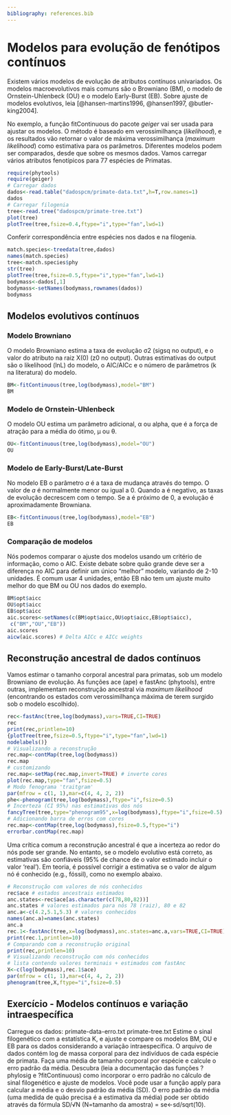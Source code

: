 ```yaml
---
bibliography: references.bib
---
```


# Modelos para evolução de fenótipos contínuos

Existem vários modelos de evolução de atributos contínuos univariados. Os modelos macroevolutivos mais comuns são o Browniano (BM), o modelo de Ornstein-Uhlenbeck (OU) e o modelo Early-Burst (EB). Sobre ajuste de modelos evolutivos, leia [@hansen-martins1996, @hansen1997, @butler-king2004].

No exemplo, a função fitContinuous do pacote *geiger* vai ser usada para ajustar os modelos. O método é baseado em verossimilhança (*likelihood*), e os resultados vão retornar o valor de máxima verossimilhança (*maximum likelihood*) como estimativa para os parâmetros. Diferentes modelos podem ser comparados, desde que sobre os mesmos dados. Vamos carregar vários atributos fenotípicos para 77 espécies de Primatas.
```r
require(phytools)
require(geiger)
# Carregar dados
dados<-read.table("dadospcm/primate-data.txt",h=T,row.names=1)
dados
# Carregar filogenia
tree<-read.tree("dadospcm/primate-tree.txt")
plot(tree)
plotTree(tree,fsize=0.4,ftype="i",type="fan",lwd=1)
```

Conferir correspondência entre espécies nos dados e na filogenia.
```r
match.species<-treedata(tree,dados)
names(match.species)
tree<-match.species$phy
str(tree)
plotTree(tree,fsize=0.5,ftype="i",type="fan",lwd=1)
bodymass<-dados[,1]
bodymass<-setNames(bodymass,rownames(dados))
bodymass
```

## Modelos evolutivos contínuos
### Modelo Browniano
O modelo Browniano estima a taxa de evolução σ2 (sigsq no output), e o valor do atributo na raiz X(0) (z0 no output). Outras estimativas do output são o likelihood (lnL) do modelo, o AIC/AICc e o número de parâmetros (k na literatura) do modelo.
```r
BM<-fitContinuous(tree,log(bodymass),model="BM")
BM
```

### Modelo de Ornstein-Uhlenbeck
O modelo OU estima um parâmetro adicional, α ou alpha, que é a força de atração para a média do ótimo, μ ou θ.
```r
OU<-fitContinuous(tree,log(bodymass),model="OU")
OU
```

### Modelo de Early-Burst/Late-Burst
No modelo EB o parâmetro *a* é a taxa de mudança através do tempo. O valor de *a* é normalmente menor ou igual a 0. Quando a é negativo, as taxas de evolução decrescem com o tempo. Se a é próximo de 0, a evolução é aproximadamente Browniana.
```r
EB<-fitContinuous(tree,log(bodymass),model="EB")
EB
```

### Comparação de modelos
Nós podemos comparar o ajuste dos modelos usando um critério de informação, como o AIC. Existe debate sobre quão grande deve ser a diferença no AIC para definir um único "melhor" modelo, variando de 2-10 unidades. É comum usar 4 unidades, então EB não tem um ajuste muito melhor do que BM ou OU nos dados do exemplo.
```r
BM$opt$aicc
OU$opt$aicc
EB$opt$aicc
aic.scores<-setNames(c(BM$opt$aicc,OU$opt$aicc,EB$opt$aicc),
 c("BM","OU","EB"))
aic.scores
aicw(aic.scores) # Delta AICc e AICc weights
```

## Reconstrução ancestral de dados contínuos
Vamos estimar o tamanho corporal ancestral para primatas, sob um modelo Browniano de evolução.
As funções ace (ape) e fastAnc (phytools), entre outras, implementam reconstrução ancestral via *maximum likelihood* (encontrando os estados com verossimilhança máxima de terem surgido sob o modelo escolhido).
```r
rec<-fastAnc(tree,log(bodymass),vars=TRUE,CI=TRUE)
rec
print(rec,printlen=10)
{plotTree(tree,fsize=0.5,ftype="i",type="fan",lwd=1)
nodelabels()}
# Visualizando a reconstrução
rec.map<-contMap(tree,log(bodymass))
rec.map
# customizando
rec.map<-setMap(rec.map,invert=TRUE) # inverte cores
plot(rec.map,type="fan",fsize=0.5)
# Modo fenograma 'traitgram'
par(mfrow = c(1, 1),mar=c(4, 4, 2, 2))
phe<-phenogram(tree,log(bodymass),ftype="i",fsize=0.5)
# Incerteza (CI 95%) nas estimativas dos nós
fancyTree(tree,type="phenogram95",x=log(bodymass),ftype="i",fsize=0.5) # pode demorar
# Adicionando barra de erros com cores
rec.map<-contMap(tree,log(bodymass),fsize=0.5,ftype="i")
errorbar.contMap(rec.map)
```

Uma crítica comum a reconstrução ancestral é que a incerteza ao redor do nós pode ser grande. No entanto, se o modelo evolutivo está correto, as estimativas são confiáveis (95% de chance de o valor estimado incluir o valor 'real'). Em teoria, é possível corrigir a estimativa se o valor de algum nó é conhecido (e.g., fóssil), como no exemplo abaixo.
```r
# Reconstrução com valores de nós conhecidos
rec$ace # estados ancestrais estimados
anc.states<-rec$ace[as.character(c(78,80,82))]
anc.states # valores estimados para nós 78 (raiz), 80 e 82
anc.a<-c(4.2,5.1,5.3) # valores conhecidos
names(anc.a)=names(anc.states)
anc.a
rec.1<-fastAnc(tree,x=log(bodymass),anc.states=anc.a,vars=TRUE,CI=TRUE)
print(rec.1,printlen=10)
# Comparando com a reconstrução original
print(rec,printlen=10)
# Visualizando reconstrução com nós conhecidos
# lista contendo valores terminais + estimados com fastAnc
X<-c(log(bodymass),rec.1$ace)
par(mfrow = c(1, 1),mar=c(4, 4, 2, 2))
phenogram(tree,X,ftype="i",fsize=0.5)
```

## Exercício - Modelos contínuos e variação intraespecífica
Carregue os dados:
primate-data-erro.txt
primate-tree.txt
Estime o sinal filogenético com a estatística K, e ajuste e compare os modelos BM, OU e EB para os dados considerando a variação intraespecífica.
O arquivo de dados contém log de massa corporal para dez indivíduos de cada espécie de primata. Faça uma média de tamanho corporal por espécie e calcule o erro padrão da 
média.
Descubra (leia a documentação das funções ?phylosig e ?fitContinuous) como incorporar o erro padrão no cálculo de sinal filogenético e ajuste de modelos.
Você pode usar a função apply para calcular a média e o desvio padrão da média (SD). O erro padrão da média (uma medida de quão precisa é a estimativa da média) pode ser obtido através da fórmula SD/√N (N=tamanho da amostra) = se<-sd/sqrt(10).
